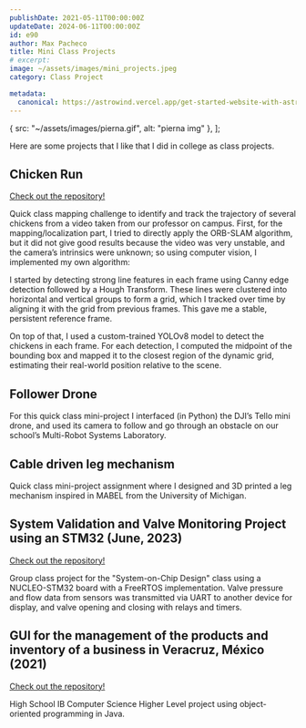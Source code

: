 ```yaml
---
publishDate: 2021-05-11T00:00:00Z
updateDate: 2024-06-11T00:00:00Z
id: e90
author: Max Pacheco
title: Mini Class Projects
# excerpt:
image: ~/assets/images/mini_projects.jpeg
category: Class Project

metadata:
  canonical: https://astrowind.vercel.app/get-started-website-with-astro-tailwind-css
---
```





  { src: "~/assets/images/pierna.gif", alt: "pierna img" },
];

Here are some projects that I like that I did in college as class projects.

## Chicken Run

[Check out the repository!](https://github.com/MaxPacheco02/PollitosEnFuga/tree/main)

Quick class mapping challenge to identify and track the trajectory of several chickens from a video taken from our professor on campus. First, for the mapping/localization part, I tried to directly apply the ORB-SLAM algorithm, but it did not give good results because the video was very unstable, and the camera’s intrinsics were unknown; so using computer vision, I implemented my own algorithm:

I started by detecting strong line features in each frame using Canny edge detection followed by a Hough Transform. These lines were clustered into horizontal and vertical groups to form a grid, which I tracked over time by aligning it with the grid from previous frames. This gave me a stable, persistent reference frame.

On top of that, I used a custom-trained YOLOv8 model to detect the chickens in each frame. For each detection, I computed the midpoint of the bounding box and mapped it to the closest region of the dynamic grid, estimating their real-world position relative to the scene.

<YouTube id="VTTA3oH9ZdY"/>


## Follower Drone
For this quick class mini-project I interfaced (in Python) the DJI’s Tello mini drone, and used its camera to follow and go through an obstacle on our school’s Multi-Robot Systems Laboratory.

<YouTube id="TxxTtl8oRIY"/>

## Cable driven leg mechanism
Quick class mini-project assignment where I designed and 3D printed a leg mechanism inspired in MABEL from the University of Michigan.

<ImageGrid images={pierna_imgs} columns="1" />

## System Validation and Valve Monitoring Project using an STM32 (June, 2023)

[Check out the repository!](https://github.com/MaxPacheco02/SystemOnChip_501)

Group class project for the "System-on-Chip Design" class using a NUCLEO-STM32 board with a FreeRTOS implementation. Valve pressure and flow data from sensors was transmitted via UART to another device for display, and valve opening and closing with relays and timers.

<YouTube id="3K7WqnNK0ug"/>

## GUI for the management of the products and inventory of a business in Veracruz, México (2021)

[Check out the repository!](https://github.com/MaxPacheco02/Projects)

High School IB Computer Science Higher Level project using object-oriented programming in Java.

<YouTube id="4M8eakH_tAY"/>